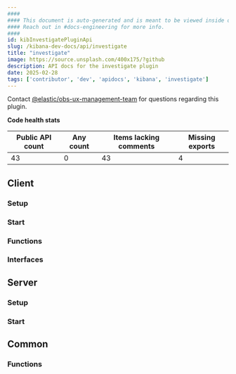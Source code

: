 ```yaml
---
####
#### This document is auto-generated and is meant to be viewed inside our experimental, new docs system.
#### Reach out in #docs-engineering for more info.
####
id: kibInvestigatePluginApi
slug: /kibana-dev-docs/api/investigate
title: "investigate"
image: https://source.unsplash.com/400x175/?github
description: API docs for the investigate plugin
date: 2025-02-28
tags: ['contributor', 'dev', 'apidocs', 'kibana', 'investigate']
---
```




Contact [@elastic/obs-ux-management-team](https://github.com/orgs/elastic/teams/obs-ux-management-team) for questions regarding this plugin.

**Code health stats**

| Public API count  | Any count | Items lacking comments | Missing exports |
|-------------------|-----------|------------------------|-----------------|
| 43 | 0 | 43 | 4 |

## Client

### Setup
<DocDefinitionList data={[investigateObj.client.setup]}/>

### Start
<DocDefinitionList data={[investigateObj.client.start]}/>

### Functions
<DocDefinitionList data={investigateObj.client.functions}/>

### Interfaces
<DocDefinitionList data={investigateObj.client.interfaces}/>

## Server

### Setup
<DocDefinitionList data={[investigateObj.server.setup]}/>

### Start
<DocDefinitionList data={[investigateObj.server.start]}/>

## Common

### Functions
<DocDefinitionList data={investigateObj.common.functions}/>

